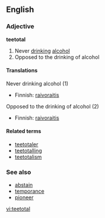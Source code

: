 ==English==
===Adjective===
'''teetotal'''

#Never [[drink]]ing [[alcohol]] 
#Opposed to the drinking of alcohol

====Translations====
;Never drinking alcohol (1)
{{top}}
*Finnish: [[raivoraitis]]
{{mid}}
{{bottom}}

;Opposed to the drinking of alcohol (2)
{{top}}
*Finnish: [[raivoraitis]]
{{mid}}
{{bottom}}

====Related terms====
*[[teetotaler]]
*[[teetotalling]]
*[[teetotalism]]

===See also===
*[[abstain]]
*[[temporance]]
*[[pioneer]]
[[vi:teetotal]]